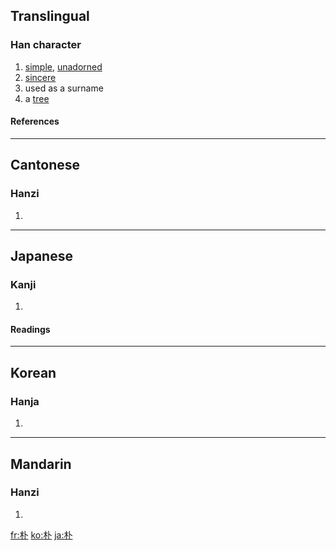 {{see|樸}}

==Translingual==
===Han character===
{{Han char|rn=75|rad=木|as=02|sn=6|four=4390<sub>0</sub>|canj=木卜 (DY)|ids=⿰[[木]][[卜]]}}
# [[simple]], [[unadorned]]
# [[sincere]]
# used as a surname
# a [[tree]]
====References====
{{Han ref|kx=0510.040|dkj=14428|dj=0894.030|hdz=21154.020|uh=6734|ud=26420|bh=A6B5|bd=42677}}

----

==Cantonese==
===Hanzi===
{{yue-hanzi|jyut=|y=piu4, pok3}}
# {{defn|Cantonese}}

----
==Japanese==
===Kanji===
{{ja-kanji|grade=c|rs=木02}}
# {{defn|Japanese}} 
====Readings====
{{ja-readings|on=[[ぼく]] (boku), [[ほく]] (hoku)|kun=[[ほお]] (hoo)}}

----
==Korean==
===Hanja===
{{ko-hanja|hangeul=박|eumhun=성, 후박나무, 순박하다|rv=bak|mr=pak|y=pak}}
# {{defn|Korean}}

----
==Mandarin==
===Hanzi===
{{cmn-hanzi|tra=樸|pin=[[pò]] ([[po4]])|wg=p'o<sup>4</sup>}}
# {{defn|Mandarin}}

[[fr:朴]]
[[ko:朴]]
[[ja:朴]]